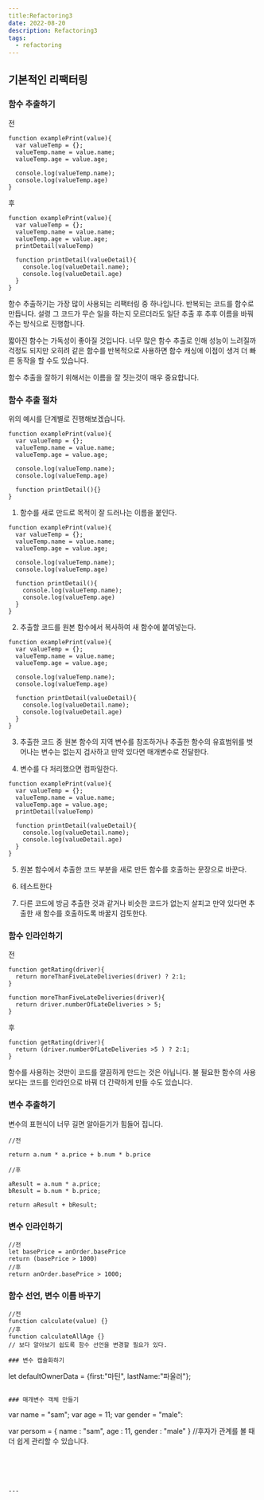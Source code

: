```yaml
---
title:Refactoring3
date: 2022-08-20
description: Refactoring3
tags:
  - refactoring
---
```


## 기본적인 리팩터링

### 함수 추출하기

전
```
function examplePrint(value){
  var valueTemp = {};
  valueTemp.name = value.name;
  valueTemp.age = value.age;

  console.log(valueTemp.name);
  console.log(valueTemp.age)
}

```
후

```
function examplePrint(value){
  var valueTemp = {};
  valueTemp.name = value.name;
  valueTemp.age = value.age;
  printDetail(valueTemp)

  function printDetail(valueDetail){
    console.log(valueDetail.name);
    console.log(valueDetail.age)
  }
}
```

함수 추출하기는 가장 많이 사용되는 리팩터링 중 하나입니다. 반복되는 코드를 함수로 만듭니다.
설령 그 코드가 무슨 일을 하는지 모르더라도 일단 추출 후 추후 이름을 바꿔주는 방식으로 진행합니다.

짧아진 함수는 가독성이 좋아질 것입니다. 너무 많은 함수 추출로 인해 성능이 느려질까 걱정도 되지만 오히려 같은 함수를 반복적으로 사용하면
함수 캐싱에 이점이 생겨 더 빠른 동작을 할 수도 있습니다.

함수 추출을 잘하기 위해서는 이름을 잘 짓는것이 매우 중요합니다.

### 함수 추출 절차

위의 예시를 단계별로 진행해보겠습니다.


```
function examplePrint(value){
  var valueTemp = {};
  valueTemp.name = value.name;
  valueTemp.age = value.age;

  console.log(valueTemp.name);
  console.log(valueTemp.age)

  function printDetail(){}
}
```

1. 함수를 새로 만드로 목적이 잘 드러나는 이름을 붙인다.

```
function examplePrint(value){
  var valueTemp = {};
  valueTemp.name = value.name;
  valueTemp.age = value.age;

  console.log(valueTemp.name);
  console.log(valueTemp.age)

  function printDetail(){
    console.log(valueTemp.name);
    console.log(valueTemp.age)
  }
}
```

2. 추출할 코드를 원본 함수에서 복사하여 새 함수에 붙여넣는다.

```
function examplePrint(value){
  var valueTemp = {};
  valueTemp.name = value.name;
  valueTemp.age = value.age;

  console.log(valueTemp.name);
  console.log(valueTemp.age)

  function printDetail(valueDetail){
    console.log(valueDetail.name);
    console.log(valueDetail.age)
  }
}
```

3. 추출한 코드 중 원본 함수의 지역 변수를 참조하거나 추출한 함수의 유효범위를 벗어나는 변수는 없는지 검사하고 만약 있다면 매개변수로 전달한다.

4. 변수를 다 처리했으면 컴파일한다.


```
function examplePrint(value){
  var valueTemp = {};
  valueTemp.name = value.name;
  valueTemp.age = value.age;
  printDetail(valueTemp)

  function printDetail(valueDetail){
    console.log(valueDetail.name);
    console.log(valueDetail.age)
  }
}
```

5. 원본 함수에서 추출한 코드 부분을 새로 만든 함수를 호출하는 문장으로 바꾼다.

6. 테스트한다

7. 다른 코드에 방금 추출한 것과 같거나 비슷한 코드가 없는지 살피고 만약 있다면 추출한 새 함수를 호출하도록 바꿀지 검토한다.

### 함수 인라인하기

전

```
function getRating(driver){
  return moreThanFiveLateDeliveries(driver) ? 2:1;
}

function moreThanFiveLateDeliveries(driver){
  return driver.numberOfLateDeliveries > 5;
}
```

후

```
function getRating(driver){
  return (driver.numberOfLateDeliveries >5 ) ? 2:1;
}
```

함수를 사용하는 것만이 코드를 깔끔하게 만드는 것은 아닙니다. 불 필요한 함수의 사용보다는
코드를 인라인으로 바꿔 더 간략하게 만들 수도 있습니다.

### 변수 추출하기

변수의 표현식이 너무 길면 알아듣기가 힘들어 집니다.

```
//전

return a.num * a.price + b.num * b.price

//후

aResult = a.num * a.price;
bResult = b.num * b.price;

return aResult + bResult;
```

### 변수 인라인하기

```
//전
let basePrice = anOrder.basePrice
return (basePrice > 1000)
//후
return anOrder.basePrice > 1000;
```

### 함수 선언, 변수 이름 바꾸기

```
//전
function calculate(value) {}
//후
function calculateAllAge {}
// 보다 알아보기 쉽도록 함수 선언을 변경할 필요가 있다.

### 변수 캡슐화하기

```
let defaultOwnerData = {first:"마틴", lastName:"파울러"};
```

### 매개변수 객체 만들기

```
var name = "sam";
var age = 11;
var gender = "male":

var persom = {
  name : "sam",
age : 11,
gender : "male"
}
//후자가 관계를 볼 때 더 쉽게 관리할 수 있습니다.
```





---
